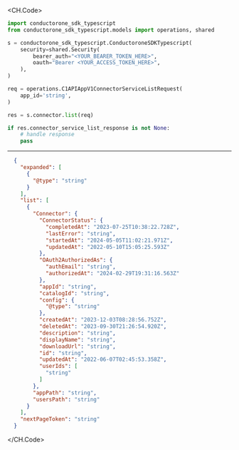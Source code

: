 
<CH.Code>
```python List.py
import conductorone_sdk_typescript
from conductorone_sdk_typescript.models import operations, shared

s = conductorone_sdk_typescript.ConductoroneSDKTypescript(
    security=shared.Security(
        bearer_auth="<YOUR_BEARER_TOKEN_HERE>",
        oauth="Bearer <YOUR_ACCESS_TOKEN_HERE>",
    ),
)

req = operations.C1APIAppV1ConnectorServiceListRequest(
    app_id='string',
)

res = s.connector.list(req)

if res.connector_service_list_response is not None:
    # handle response
    pass
```
---

```json Example Response
  {
    "expanded": [
      {
        "@type": "string"
      }
    ],
    "list": [
      {
        "Connector": {
          "ConnectorStatus": {
            "completedAt": "2023-07-25T10:38:22.728Z",
            "lastError": "string",
            "startedAt": "2024-05-05T11:02:21.971Z",
            "updatedAt": "2022-05-10T15:05:25.593Z"
          },
          "OAuth2AuthorizedAs": {
            "authEmail": "string",
            "authorizedAt": "2024-02-29T19:31:16.563Z"
          },
          "appId": "string",
          "catalogId": "string",
          "config": {
            "@type": "string"
          },
          "createdAt": "2023-12-03T08:28:56.752Z",
          "deletedAt": "2023-09-30T21:26:54.920Z",
          "description": "string",
          "displayName": "string",
          "downloadUrl": "string",
          "id": "string",
          "updatedAt": "2022-06-07T02:45:53.358Z",
          "userIds": [
            "string"
          ]
        },
        "appPath": "string",
        "usersPath": "string"
      }
    ],
    "nextPageToken": "string"
  }
```
</CH.Code>
